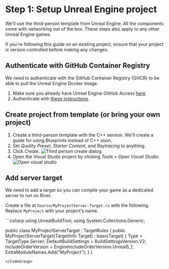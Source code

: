 
# Step 1: Setup Unreal Engine project

We'll use the third-person template from Unreal Engine. All the components come with networking out of the box. These steps also apply to any other Unreal Engine games.

<Warning>
  If you're following this guide on an existing project, ensure that your project is version controlled before
  making any changes.
</Warning>

## Authenticate with GitHub Container Registry

We need to authenticate with the GitHub Container Registry (GHCR) to be able to pull the Unreal Engine Docker image.

1. Make sure you already have Unreal Engine GitHub Access [here](https://www.unrealengine.com/en-US/ue-on-github).
2. Authenticate with [these instructions](https://docs.github.com/en/packages/working-with-a-github-packages-registry/working-with-the-container-registry#authenticating-with-a-personal-access-token-classic).

## Create project from template (or bring your own project)

1. Create a third-person template with the C++ version. We'll create a guide for using Blueprints instead of C++ soon.
2. Set _Quality Preset_, _Starter Content_, and _Raytracing_ to anything.
3. Click _Create_.
	<Image src={imgCreateThirdPerson} alt='Third person create dialog' />
4. Open the Visual Studio project by clicking _Tools > Open Visual Studio_.
	<Image src={imgOpenVisualStudio} alt='Open visual studio' />

## Add server target

We need to add a target so you can compile your game as a dedicated server to run on Rivet.

Create a file at `Source/MyProjectServer.Target.cs` with the following. Replace `MyProject` with your project's name.

<CodeGroup title='Source/MyProjectServer.Target.cs'>
```csharp
using UnrealBuildTool;
using System.Collections.Generic;

public class MyProjectServerTarget : TargetRules
{
	public MyProjectServerTarget(TargetInfo Target) : base(Target)
	{
		Type = TargetType.Server;
		DefaultBuildSettings = BuildSettingsVersion.V2;
		IncludeOrderVersion = EngineIncludeOrderVersion.Unreal5_1;
		ExtraModuleNames.Add("MyProject");
	}
}
```
</CodeGroup>
